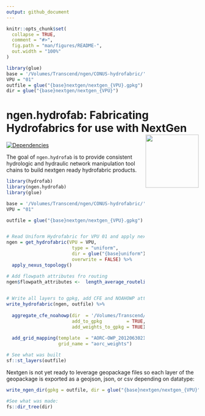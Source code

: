 ```yaml
---
output: github_document
---
```


<!-- README.md is generated from README.Rmd. Please edit that file -->

```r
knitr::opts_chunk$set(
  collapse = TRUE,
  comment = "#>",
  fig.path = "man/figures/README-",
  out.width = "100%"
)

library(glue)
base = '/Volumes/Transcend/ngen/CONUS-hydrofabric/'
VPU = "01"
outfile = glue("{base}nextgen/nextgen_{VPU}.gpkg")
dir = glue("{base}nextgen/nextgen_{VPU}")

```

# ngen.hydrofab: Fabricating Hydrofabrics for use with NextGen <img src='man/figures/imgfile.png' align="right" height="139" />

<!-- badges: start -->
[![Dependencies](https://img.shields.io/badge/dependencies-16/91-red?style=flat)](#)
<!-- badges: end -->

The goal of `ngen.hydrofab` is to provide consistent hydrologic and hydraulic network manipulation tool chains to build nextgen ready hydrofabric products.


```r
library(hydrofab)
library(ngen.hydrofab)
library(glue)

base = '/Volumes/Transcend/ngen/CONUS-hydrofabric/'
VPU = "01"

outfile = glue("{base}nextgen/nextgen_{VPU}.gpkg")


# Read Uniform Hydrofabric for VPU 01 and apply nexus toplogy, build crosswalk ect
ngen = get_hydrofabric(VPU = VPU, 
                        type = "uniform",
                        dir = glue("{base}uniform"),
                        overwrite = FALSE) %>% 
  apply_nexus_topology()

# Add flowpath attributes fro routing
ngen$flowpath_attributes <-  length_average_routelink(flowpaths = ngen$flowpaths,
                                                     rl_path = get_routelink_path())

# Write all layers to gpkg, add CFE and NOAHOWP attributes, then add AORC weight map
write_hydrofabric(ngen, outfile) %>% 
  
  aggregate_cfe_noahowp(dir  = '/Volumes/Transcend/nwmCONUS-v216/',
                        add_to_gpkg         = TRUE,
                        add_weights_to_gpkg = TRUE) %>% 
  
  add_grid_mapping(template  = "AORC-OWP_2012063021z.nc4",
                   grid_name = "aorc_weights")
```

```r
# See what was built
sf::st_layers(outfile)
```

Nextgen is not yet ready to leverage geopackage files so each layer of the geopackage is exported as a 
geojson, json, or csv depending on datatype:
 
```r
write_ngen_dir(gpkg = outfile, dir = glue("{base}nextgen/nextgen_{VPU}"))
```


```r
#See what was made:
fs::dir_tree(dir)
```
